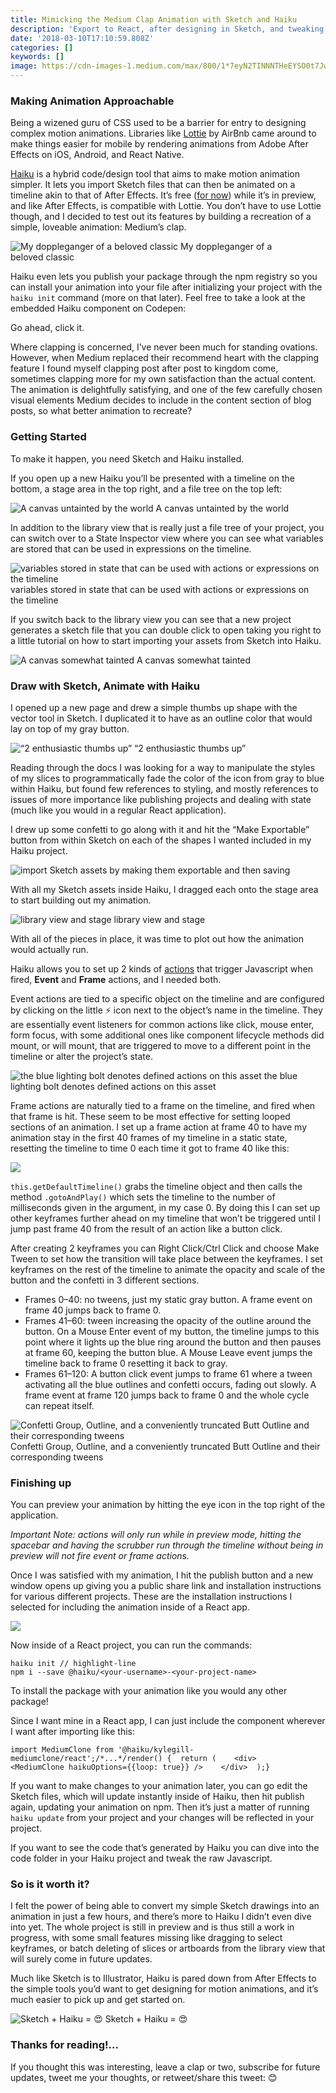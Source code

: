 ```yaml
---
title: Mimicking the Medium Clap Animation with Sketch and Haiku
description: 'Export to React, after designing in Sketch, and tweaking keyframes in Haiku.'
date: '2018-03-10T17:10:59.808Z'
categories: []
keywords: []
image: https://cdn-images-1.medium.com/max/800/1*7eyN2TINNNTHeEYSO0t7Jw.gif
---
```


### Making Animation Approachable

Being a wizened guru of CSS used to be a barrier for entry to designing complex motion animations. Libraries like [Lottie](https://airbnb.design/lottie/) by AirBnb came around to make things easier for mobile by rendering animations from Adobe After Effects on iOS, Android, and React Native.

[Haiku](https://www.haiku.ai/) is a hybrid code/design tool that aims to make motion animation simpler. It lets you import Sketch files that can then be animated on a timeline akin to that of After Effects. It’s free ([for now](https://www.haiku.ai/pricing)) while it’s in preview, and like After Effects, is compatible with Lottie. You don’t have to use Lottie though, and I decided to test out its features by building a recreation of a simple, loveable animation: Medium’s clap.

![My doppleganger of a beloved classic](https://cdn-images-1.medium.com/max/800/1*AFhmgSY0-ZWtQ-3uWoPkdw.gif)
My doppleganger of a beloved classic

Haiku even lets you publish your package through the npm registry so you can install your animation into your file after initializing your project with the `haiku init` command (more on that later). Feel free to take a look at the embedded Haiku component on Codepen:

Go ahead, click it.

Where clapping is concerned, I’ve never been much for standing ovations. However, when Medium replaced their recommend heart with the clapping feature I found myself clapping post after post to kingdom come, sometimes clapping more for my own satisfaction than the actual content. The animation is delightfully satisfying, and one of the few carefully chosen visual elements Medium decides to include in the content section of blog posts, so what better animation to recreate?

### Getting Started

To make it happen, you need Sketch and Haiku installed.

If you open up a new Haiku you’ll be presented with a timeline on the bottom, a stage area in the top right, and a file tree on the top left:

![A canvas untainted by the world](https://cdn-images-1.medium.com/max/800/1*9fMq3phx7CH-akaB0jUQYQ.png)
A canvas untainted by the world

In addition to the library view that is really just a file tree of your project, you can switch over to a State Inspector view where you can see what variables are stored that can be used in expressions on the timeline.

![variables stored in state that can be used with actions or expressions on the timeline](https://cdn-images-1.medium.com/max/800/1*6D8mKTX9VUaGH9ooPfJ_lQ.png)
variables stored in state that can be used with actions or expressions on the timeline

If you switch back to the library view you can see that a new project generates a sketch file that you can double click to open taking you right to a little tutorial on how to start importing your assets from Sketch into Haiku.

![A canvas somewhat tainted](https://cdn-images-1.medium.com/max/800/1*nsp7k2StAegThJhPXa_qEg.png)
A canvas somewhat tainted

### Draw with Sketch, Animate with Haiku

I opened up a new page and drew a simple thumbs up shape with the vector tool in Sketch. I duplicated it to have as an outline color that would lay on top of my gray button.

![“2 enthusiastic thumbs up”](https://cdn-images-1.medium.com/max/800/1*hS__eWzwhrDd5o_XPxDZyg.png)
“2 enthusiastic thumbs up”

Reading through the docs I was looking for a way to manipulate the styles of my slices to programmatically fade the color of the icon from gray to blue within Haiku, but found few references to styling, and mostly references to issues of more importance like publishing projects and dealing with state (much like you would in a regular React application).

I drew up some confetti to go along with it and hit the “Make Exportable” button from within Sketch on each of the shapes I wanted included in my Haiku project.

![import Sketch assets by making them exportable and then saving](https://cdn-images-1.medium.com/max/800/1*wmwuT9JYiSKqmbo78llTuw.png)

With all my Sketch assets inside Haiku, I dragged each onto the stage area to start building out my animation.

![library view and stage](https://cdn-images-1.medium.com/max/800/1*8Mi_C3yU62Nct4k18rNCKA.png)
library view and stage

With all of the pieces in place, it was time to plot out how the animation would actually run.

Haiku allows you to set up 2 kinds of [actions](https://docs.haiku.ai/using-haiku/actions.html) that trigger Javascript when fired, **Event** and **Frame** actions, and I needed both.

Event actions are tied to a specific object on the timeline and are configured by clicking on the little ⚡️ icon next to the object’s name in the timeline. They are essentially event listeners for common actions like click, mouse enter, form focus, with some additional ones like component lifecycle methods did mount, or will mount, that are triggered to move to a different point in the timeline or alter the project’s state.

![the blue lighting bolt denotes defined actions on this asset](https://cdn-images-1.medium.com/max/800/1*qklsrkBFd7oI4P-nzYl4Hw.png)
the blue lighting bolt denotes defined actions on this asset

Frame actions are naturally tied to a frame on the timeline, and fired when that frame is hit. These seem to be most effective for setting looped sections of an animation. I set up a frame action at frame 40 to have my animation stay in the first 40 frames of my timeline in a static state, resetting the timeline to time 0 each time it got to frame 40 like this:

![](https://cdn-images-1.medium.com/max/800/1*YbO8QbQtQhAdyJY5V-sJXQ.png)

`this.getDefaultTimeline()` grabs the timeline object and then calls the method `.gotoAndPlay()` which sets the timeline to the number of milliseconds given in the argument, in my case 0. By doing this I can set up other keyframes further ahead on my timeline that won’t be triggered until I jump past frame 40 from the result of an action like a button click.

After creating 2 keyframes you can Right Click/Ctrl Click and choose Make Tween to set how the transition will take place between the keyframes. I set keyframes on the rest of the timeline to animate the opacity and scale of the button and the confetti in 3 different sections.

- Frames 0–40: no tweens, just my static gray button. A frame event on frame 40 jumps back to frame 0.
- Frames 41–60: tween increasing the opacity of the outline around the button. On a Mouse Enter event of my button, the timeline jumps to this point where it lights up the blue ring around the button and then pauses at frame 60, keeping the button blue. A Mouse Leave event jumps the timeline back to frame 0 resetting it back to gray.
- Frames 61–120: A button click event jumps to frame 61 where a tween activating all the blue outlines and confetti occurs, fading out slowly. A frame event at frame 120 jumps back to frame 0 and the whole cycle can repeat itself.

![Confetti Group, Outline, and a conveniently truncated Butt Outline and their corresponding tweens](https://cdn-images-1.medium.com/max/800/1*JEY0z5EtDGvIuDDiHqasVA.png)
Confetti Group, Outline, and a conveniently truncated Butt Outline and their corresponding tweens

### Finishing up

You can preview your animation by hitting the eye icon in the top right of the application.

_Important Note: actions will only run while in preview mode, hitting the spacebar and having the scrubber run through the timeline without being in preview will not fire event or frame actions._

Once I was satisfied with my animation, I hit the publish button and a new window opens up giving you a public share link and installation instructions for various different projects. These are the installation instructions I selected for including the animation inside of a React app.

![](https://cdn-images-1.medium.com/max/800/1*Sdfcir9ET3hbKRYyJMfw7Q.png)

Now inside of a React project, you can run the commands:

```shell
haiku init // highlight-line
npm i --save @haiku/<your-username>-<your-project-name>
```

To install the package with your animation like you would any other package!

Since I want mine in a React app, I can just include the component wherever I want after importing like this:

```
import MediumClone from '@haiku/kylegill-mediumclone/react';/*...*/render() {  return (    <div>      <MediumClone haikuOptions={{loop: true}} />    </div>  );}
```

If you want to make changes to your animation later, you can go edit the Sketch files, which will update instantly inside of Haiku, then hit publish again, updating your animation on npm. Then it’s just a matter of running `haiku update` from your project and your changes will be reflected in your project.

If you want to see the code that’s generated by Haiku you can dive into the code folder in your Haiku project and tweak the raw Javascript.

### So is it worth it?

I felt the power of being able to convert my simple Sketch drawings into an animation in just a few hours, and there’s more to Haiku I didn’t even dive into yet. The whole project is still in preview and is thus still a work in progress, with some small features missing like dragging to select keyframes, or batch deleting of slices or artboards from the library view that will surely come in future updates.

Much like Sketch is to Illustrator, Haiku is pared down from After Effects to the simple tools you’d want to get designing for motion animations, and it’s much easier to pick up and get started on.

![Sketch + Haiku = 😍](https://cdn-images-1.medium.com/max/800/1*7eyN2TINNNTHeEYSO0t7Jw.gif)
Sketch + Haiku = 😍

### Thanks for reading!…

If you thought this was interesting, leave a clap or two, subscribe for future updates, tweet me your thoughts, or retweet/share this tweet: 😊
